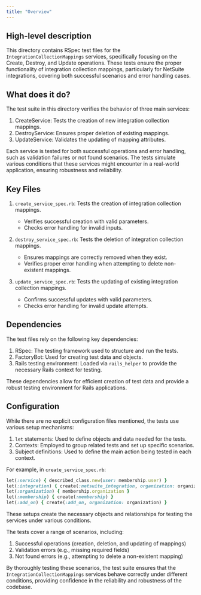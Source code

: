 ```yaml
---
title: "Overview"
---
```


## High-level description
This directory contains RSpec test files for the `IntegrationCollectionMappings` services, specifically focusing on the Create, Destroy, and Update operations. These tests ensure the proper functionality of integration collection mappings, particularly for NetSuite integrations, covering both successful scenarios and error handling cases.

## What does it do?
The test suite in this directory verifies the behavior of three main services:

1. CreateService: Tests the creation of new integration collection mappings.
2. DestroyService: Ensures proper deletion of existing mappings.
3. UpdateService: Validates the updating of mapping attributes.

Each service is tested for both successful operations and error handling, such as validation failures or not found scenarios. The tests simulate various conditions that these services might encounter in a real-world application, ensuring robustness and reliability.

## Key Files
1. `create_service_spec.rb`: Tests the creation of integration collection mappings.
   - Verifies successful creation with valid parameters.
   - Checks error handling for invalid inputs.

2. `destroy_service_spec.rb`: Tests the deletion of integration collection mappings.
   - Ensures mappings are correctly removed when they exist.
   - Verifies proper error handling when attempting to delete non-existent mappings.

3. `update_service_spec.rb`: Tests the updating of existing integration collection mappings.
   - Confirms successful updates with valid parameters.
   - Checks error handling for invalid update attempts.

## Dependencies
The test files rely on the following key dependencies:

1. RSpec: The testing framework used to structure and run the tests.
2. FactoryBot: Used for creating test data and objects.
3. Rails testing environment: Loaded via `rails_helper` to provide the necessary Rails context for testing.

These dependencies allow for efficient creation of test data and provide a robust testing environment for Rails applications.

## Configuration
While there are no explicit configuration files mentioned, the tests use various setup mechanisms:

1. `let` statements: Used to define objects and data needed for the tests.
2. Contexts: Employed to group related tests and set up specific scenarios.
3. Subject definitions: Used to define the main action being tested in each context.

For example, in `create_service_spec.rb`:

```ruby
let(:service) { described_class.new(user: membership.user) }
let(:integration) { create(:netsuite_integration, organization: organization) }
let(:organization) { membership.organization }
let(:membership) { create(:membership) }
let(:add_on) { create(:add_on, organization: organization) }
```

These setups create the necessary objects and relationships for testing the services under various conditions.

The tests cover a range of scenarios, including:

1. Successful operations (creation, deletion, and updating of mappings)
2. Validation errors (e.g., missing required fields)
3. Not found errors (e.g., attempting to delete a non-existent mapping)

By thoroughly testing these scenarios, the test suite ensures that the `IntegrationCollectionMappings` services behave correctly under different conditions, providing confidence in the reliability and robustness of the codebase.